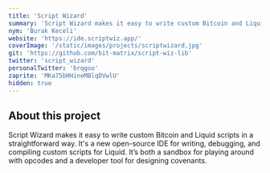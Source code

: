 ```yaml
---
title: 'Script Wizard'
summary: 'Script Wizard makes it easy to write custom Bitcoin and Liquid scripts in a straightforward way.'
nym: 'Burak Keceli'
website: 'https://ide.scriptwiz.app/'
coverImage: '/static/images/projects/scriptwizard.jpg'
git: 'https://github.com/bit-matrix/script-wiz-lib'
twitter: 'script_wizard'
personalTwitter: 'brqgoo'
zaprite: 'MKa75bHHineMBlqDVwlU'
hidden: true
---
```


## About this project

Script Wizard makes it easy to write custom Bitcoin and Liquid scripts in a straightforward way. It's a new open-source IDE for writing, debugging, and compiling custom scripts for Liquid. It’s both a sandbox for playing around with opcodes and a developer tool for designing covenants.
